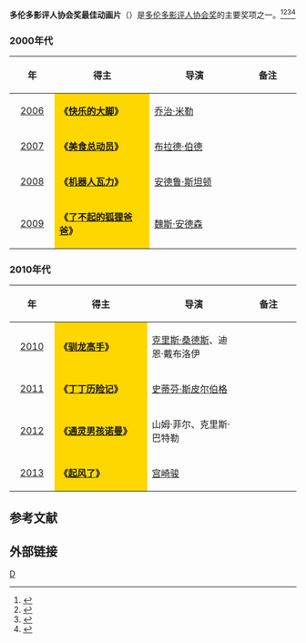 '''多伦多影评人协会奖最佳动画片'''（{{lang-en|'''Toronto Film Critics Association Award for Best Animated Film'''}}）是[[多伦多影评人协会|多伦多影评人协会奖]]的主要奖项之一。<ref>{{cite web |url=http://ent.sina.com.cn/m/f/2013-12-20/18334065420.shtml |title=《醉乡民谣》逆袭多伦多影评人协会奖 |accessdate=2013 |publisher=新浪网 |work= |language=zh-hans |archive-date=2014-04-07 |archive-url=https://web.archive.org/web/20140407080847/http://ent.sina.com.cn/m/f/2013-12-20/18334065420.shtml |dead-url=no }}</ref><ref>{{cite web |url=http://ent.163.com/12/1220/07/8J5D9SG5000300B1.html |title=多伦多影评人协会奖公布 《大师》获最佳影片 |accessdate=2012 |publisher=网易 |work= |language=zh-hans |archive-url=https://web.archive.org/web/20140407085806/http://ent.163.com/12/1220/07/8J5D9SG5000300B1.html |archive-date=2014-04-07 |dead-url=yes }}</ref><ref>{{cite web |url=http://ent.sina.com.cn/m/f/2010-12-16/14433179018.shtml |title=多伦多影评人协会奖揭晓 《社交网战》大满贯 |accessdate=2010 |publisher=新浪网 |work= |language=zh-hans |archive-date=2014-03-24 |archive-url=https://web.archive.org/web/20140324053357/http://ent.sina.com.cn/m/f/2010-12-16/14433179018.shtml |dead-url=no }}</ref><ref>{{cite web|url=http://www.022net.com/2012/12-19/446044293350874.html|title=多伦多影评人协会奖揭晓 《大师》获最佳影片|accessdate=2012|publisher=人民网|work=|language=zh-hans|deadurl=yes|archiveurl=https://web.archive.org/web/20160304194546/http://www.022net.com/2012/12-19/446044293350874.html|archivedate=2016-03-04}}</ref>

=== 2000年代 ===
{| class="wikitable" width="95%" cellpadding="5"
|-
!width="100"|年
!width="350"|得主
!width="350"|导演
!width="200"|备注
|-
|style="text-align:center;"| [[2006年多伦多影评人协会奖|2006]] ||  style="background:#FFD700;" |'''《[[快乐的大脚|快乐的大脚]]》''' || [[乔治·米勒|乔治·米勒]] ||  
|-
|style="text-align:center;"| [[2007年多伦多影评人协会奖|2007]] ||  style="background:#FFD700;" |'''《[[美食总动员|美食总动员]]》''' || [[布拉德·伯德|布拉德·伯德]] ||  
|-
|style="text-align:center;"| [[2008年多伦多影评人协会奖|2008]] ||  style="background:#FFD700;" |'''《[[机器人瓦力|机器人瓦力]]》''' || [[安德鲁·斯坦顿|安德鲁·斯坦顿]] ||  
|-
|style="text-align:center;"| [[2009年多伦多影评人协会奖|2009]] ||  style="background:#FFD700;" |'''《[[了不起的狐狸爸爸|了不起的狐狸爸爸]]》''' || [[魏斯·安德森|魏斯·安德森]] ||  
|}

=== 2010年代 ===
{| class="wikitable" width="95%" cellpadding="5"
|-
!width="100"|年
!width="350"|得主
!width="350"|导演
!width="200"|备注
|-
|style="text-align:center;"| [[2010年多伦多影评人协会奖|2010]] ||  style="background:#FFD700;" | '''《[[驯龙高手|驯龙高手]]》''' || [[克里斯·桑德斯|克里斯·桑德斯]]、迪恩·戴布洛伊 ||  
|-
|style="text-align:center;"| [[2011年多伦多影评人协会奖|2011]] ||  style="background:#FFD700;" | '''《[[丁丁历险记_(电影)|丁丁历险记]]》''' || [[史蒂芬·斯皮尔伯格|史蒂芬·斯皮尔伯格]] ||  
|-
|style="text-align:center;"| [[2012年多伦多影评人协会奖|2012]] ||  style="background:#FFD700;" | '''《[[通灵男孩诺曼|通灵男孩诺曼]]》'''|| 山姆·菲尔、克里斯·巴特勒 || 
|-
|style="text-align:center;"| [[2013年多伦多影评人协会奖|2013]] ||  style="background:#FFD700;" |'''《[[起风了|起风了]]》''' || [[宫崎骏|宫崎骏]] ||  
|}

==参考文献==
{{reflist}}

== 外部链接 ==
{{多伦多影评人协会奖}}

[[Category:多伦多影评人协会奖|D]]